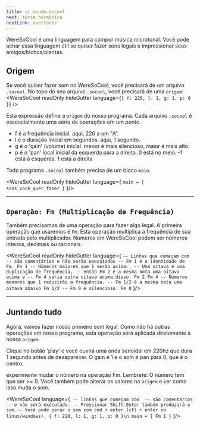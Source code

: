 ```yaml
---
title: oi_mundo.socool
next: série_harmônica
nextLink: overtones
---
```



WereSoCool é uma linguagem para compor música microtonal. Você pode achar essa linguagem útil se quiser fazer sons legais e impressionar seus amigos/bichos/plantas.


## Origem

Se você quiser fazer som no WereSoCool, você precisará de um arquivo `.socool`. No topo do seu arquivo `.socool`, você precisará de uma `origem`:
<WereSoCool
  readOnly
  hideGutter
  language={`{ f: 220, l: 1, g: 1, p: 0 }`}
/>

Esta expressão define a `origem` do nosso programa. Cada arquivo `.socool` é essencialmente uma série de operações em um ponto.

- f é a frequência inicial. aqui, 220 a um "A".
- l é o duração inicial em segundos. aqui, 1 segundo.
- g é o 'gain' (volume) inicial. menor é mais silencioso, maior é mais alto.
- p é o 'pan' local inicial da esquerda para a direita. 0 está no meio. -1 está à esquerda. 1 está à direita

Todo programa `.socool` também precisa de um bloco `main`.

<WereSoCool
  readOnly
  hideGutter
  language={
`main = {
  sons_você_quer_fazer
}`
}/>

---

## `Operação: Fm (Multiplicação de Frequência)`
Também precisamos de uma operação para fazer algo legal. A primeira operação que usaremos é `Fm`. Esta operação multiplica a frequência de sua entrada pelo multiplicador. Números em WereSoCool podem ser números inteiros, decimais ou racionais.

<WereSoCool
  readOnly
  hideGutter
  language={
`-- Linhas que começam com -- são comentários e não serão executados
-- Fm 1 é a identidade de Fm.
Fm 1
-- Números maiores que 1 serão acima..
-- Uma oitava é uma duplicação de frequência,
-- então Fm 2 é a mesma nota uma oitava acima e
-- Fm 4 seria outra oitava acima disso.
Fm 2
Fm 4
-- Números menores que 1 reduzirão a frequência.
-- Fm 1/2 é a mesma nota uma oitava abaixo
Fm 1/2
-- Fm 0 é silencioso.
Fm 0`
}/>

---

## Juntando tudo

Agora, vamos fazer nosso primeiro som legal. Como não há outras operações em nosso programa, esta operação será aplicada diretamente à nossa `origem`.

Clique no botão 'play' e você ouvirá uma onda senoidal em 220hz que dura 1 segundo antes de desaparecer. O gain é 1 e o som é pan para 0, que é o centro.

experimente mudar o número na operação Fm. Lembrete: O número tem que ser >= 0. Você também pode alterar os valores na `origem` e ver como isso muda o som.

<WereSoCool language={`
-- linhas que começam com 
-- são comentários
-- e não será executado.
-- Pressionar Shift-Enter também produzirá o som
-- Você pode parar o som com cmd + enter (ctl + enter no linux/windows).
{ f: 220, l: 1, g: 1, p: 0 }\n
main = {
  Fm 1
}`
}/>

